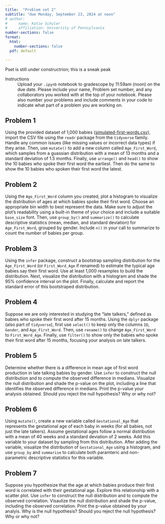 ```yaml
---
title:  "Problem set 2"
subtitle: "due Monday, September 23, 2024 at noon"
# author: 
#     name: Katie Schuler
#     affiliation: University of Pennsylvania
number-sections: false
format: 
  html: 
    number-sections: false
  pdf: default

---
```


::: {.callout-warning title="Under construction"}
Pset is still under constructrion; this is a sneak peak
:::

Instructions
: Upload your `.ipynb` notebook to gradescope by 11:59am (noon) on the due date. Please include your name, Problem set number, and any collaborators you worked with at the top of your notebook. Please also number your problems and include comments in your code to indicate what part of a problem you are working on.  


## Problem 1

Using the provided dataset of 1,000 babies ([simulated-first-words.csv](/assests/csv/simulated-first-words.csv)), import the CSV file using the `readr` package from the `tidyverse` family. Handle any common issues (like missing values or incorrect data types) if they arise. Then, use `mutate()` to add a new column called `Age_First_Word`, which samples from a guassian distribution with a mean of 13 months and a standard deviation of 1.5 months. Finally, use `arrange()` and `head()` to show the 10 babies who spoke their first word the earliest. Then do the same to show the 10 babies who spoken their first word the latest.


## Problem 2

Using the `Age_First_Word` column you created, plot a histogram to visualize the distribution of ages at which babies spoke their first word. Choose an appropriate bin width to best represent the data. Make sure to adjust the plot's readability using a built-in theme of your choice and include a suitable `base_size` font. Then, use `group_by()` and `summarize()` to calculate descriptive statistics (mean, median, and standard deviation) for `Age_First_Word`, grouped by gender. Include `n()` in your call to summarize to count the number of babies per group. 


## Problem 3

Using the `infer` package, construct a bootstrap sampling distribution for the `Age_First_Word` (or `First_Word_Age` if renamed) to estimate the typical age babies say their first word. Use at least 1,000 resamples to build the distribution. Next, visualize the distribution with a histogram and shade the 95% confidence interval on the plot. Finally, calculate and report the standard error of this bootstraped distribution.


## Problem 4

Suppose we are only interested in studying the "late talkers," defined as babies who spoke their first word after 15 months. Using the `dplyr` package (also part of `tidyverse`), first use `select()` to keep only the columns `ID`, `Gender`, and `Age_First_Word`. Then, use `rename()` to change `Age_First_Word` to `First_Word_Age`. Finally, use `filter()` to show only the babies who spoke their first word after 15 months, focusing your analysis on late talkers.


## Problem 5

Determine whether there is a difference in mean age of first word production in late talking babies by gender. Use `infer` to construct the null distribution and to compute the observed difference in medians. Visualize the null distribution and shade the p-value on the plot, including a line that identifies the observed difference in medians. Print the p-value your analysis obtained. Should you reject the null hypothesis? Why or why not? 


## Problem 6 

Using `mutate()`, create a new variable called `Gestational_Age` that represents the gestational age of each baby in weeks (for all babies, not just the late talkers). Assume gestational ages follow a normal distribution with a mean of 40 weeks and a standard deviation of 2 weeks. Add this variable to your dataset by sampling from this distribution. After adding the variable, visualize the distribution of `Gestational_Age` using a histogram, and use `group_by` and `summarise` to calculate both paramteric and non-parametric descriptive statistics for this variable. 

## Problem 7 

Suppose you hypothesize that the age at which babies produce their first word is correlated with their gestational age. Explore this relationship with a scatter plot. Use `infer` to construct the null distribution and to compute the observed correlation. Visaulize the null distribution and shade the p-value, including the observed correlation. Print the p-value obtained by your analyis. Why is the null hypothesis? Should you reject the null hypothesis? Why or why not? 
